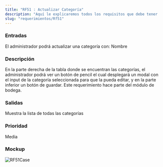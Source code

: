 ```yaml
---
title: "RF51 : Actualizar Categoría"
description: "Aquí le explicaremos todos los requisitos que debe tener para poder usar nuestro software."
slug: "requerimientos/Rf51"
---
```



<h3>Entradas</h3>
El administrador podrá actualizar una categoría con: Nombre

<h3>Descripción</h3>
En la parte derecha de la tabla donde se encuentran las categorías, el administrador
podrá ver un botón de pencil el cual desplegará un modal con el input de la categoría
seleccionada para que la pueda editar, y en la parte inferior un botón de guardar.
Este requerimiento hace parte del módulo de bodega.

<h3>Salidas</h3>
Muestra la lista de todas las categorías

<h3>Prioridad</h3>
Media

<h3>Mockup</h3>
<Image src={RF51Case} alt="RF51Case" width={3148} height={2270} />
